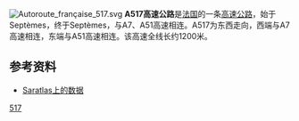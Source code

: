 [[File:Autoroute_française_517.svg|right]]
'''A517高速公路'''是[[法国|法国]]的一条[[高速公路|高速公路]]，始于Septèmes，终于Septèmes，与A7、A51高速相连。A517为东西走向，西端与A7高速相连，东端与A51高速相连。该高速全线长约1200米。

==参考资料==
*[http://saratlas.free.fr/index.php?page=autoroute&route=a517&lang=fr Saratlas上的数据]{{Wayback|url=http://saratlas.free.fr/index.php?page=autoroute&route=a517&lang=fr |date=20160304123755 }}{{fr}}

{{法国高速公路}}
[[Category:法国高速公路|517]]